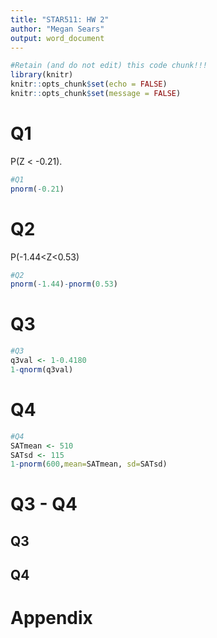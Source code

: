 ```yaml
---
title: "STAR511: HW 2"
author: "Megan Sears"
output: word_document
---
```


```r
#Retain (and do not edit) this code chunk!!!
library(knitr)
knitr::opts_chunk$set(echo = FALSE)
knitr::opts_chunk$set(message = FALSE)
```

# Q1
P(Z < -0.21).

```r
#Q1
pnorm(-0.21)
```

# Q2
P(-1.44<Z<0.53)

```r
#Q2
pnorm(-1.44)-pnorm(0.53)
```

# Q3

```r
#Q3
q3val <- 1-0.4180
1-qnorm(q3val)
```

# Q4

```r
#Q4
SATmean <- 510
SATsd <- 115
1-pnorm(600,mean=SATmean, sd=SATsd)

```

# Q3 - Q4

## Q3


## Q4


# Appendix
```r
```
